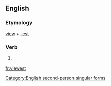 ==English==

===Etymology===
[[view]] + [[-est]]

===Verb===
{{en-verb form}}

# {{context|archaic|lang=en}} {{form of|Second-person singular simple present form|view|lang=en}}

[[Category:English second-person singular forms]]

[[fr:viewest]]